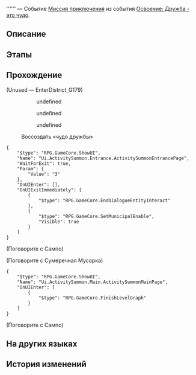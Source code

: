 {{Дополнить|Диалоги.}}
{{Миссия Инфобокс
|id              = 8024204
|Название        = 
|Изображение     = Миссия Освоения .png
|Тип             = Миссия приключения
|События         = Освоение: Дружба - это чудо
|Глава           = 
|Условия         = Завершена [[Миссия приключения]] ''[[Старые друзья, новые друзья?]]''
|Персонажи       = Первопроходец; Сампо; Сумеречная Мусорка
|СтартЛокация    = Камнеград
|Мир             = Ярило-VI
|Локации         = Камнеград
|Предыдущая      = Старые друзья, новые друзья?
|Следующая       = 
|Награды         = 
}}
'''''' — Событие [[Миссия приключения]] из события [[Освоение: Дружба - это чудо]].

==Описание==
{{Описание|<!--официальное описание из Перекрёстка судеб-->}}

==Этапы==


==Прохождение==
{{Дополнить}}



;(Unused &mdash; EnterDistrict_G179)
<!--Unknown TalkSentence: 802440402-->
:<!--Unknown TalkSentence: 802440403-->
:<!--Unknown TalkSentence: 802440404-->
::{{Диалог|Стрелка}} undefined
::{{Диалог|Стрелка}} undefined
::{{Диалог|Стрелка}} undefined

:{{Диалог|Журнал путешествий}} Воссоздать «чудо дружбы»
<pre>{
	"$type": "RPG.GameCore.ShowUI",
	"Name": "Ui.ActivitySummon.Entrance.ActivitySummonEntrancePage",
	"WaitForExit": true,
	"Param": {
		"Value": "3"
	},
	"OnUIEnter": [],
	"OnUIExitImmediately": [
		{
			"$type": "RPG.GameCore.EndDialogueEntityInteract"
		},
		{
			"$type": "RPG.GameCore.SetMunicipalEnable",
			"Visible": true
		}
	]
}</pre>

;(Поговорите с Сампо)
<!--Unknown TalkSentence: 802441218-->

;(Поговорите с Сумеречная Мусорка)
<pre>{
	"$type": "RPG.GameCore.ShowUI",
	"Name": "Ui.ActivitySummon.Main.ActivitySummonMainPage",
	"OnUIEnter": [
		{
			"$type": "RPG.GameCore.FinishLevelGraph"
		}
	]
}</pre>

;(Поговорите с Сампо)
<!--Unknown TalkSentence: 802440502-->
<!--Unknown TalkSentence: 802440503-->
{{Диалог Конец}}

==На других языках==
{{На других языках
|en   = 
|zhs  = 
|zht  = 
|ja   = 
|ko   = 
|es   = 
|fr   = 
|ru   = 
|th   = 
|vi   = 
|de   = 
|id   = 
|pt   = 
}}

==История изменений==
{{История изменений|2.7}}
